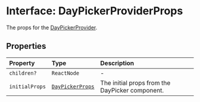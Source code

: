 # Interface: DayPickerProviderProps

The props for the [DayPickerProvider](/api/latest/functions/DayPickerProvider.mdx).

## Properties

| Property | Type | Description |
| :------ | :------ | :------ |
| `children?` | `ReactNode` | - |
| `initialProps` | [`DayPickerProps`](/api/latest/type-aliases/DayPickerProps.mdx) | The initial props from the DayPicker component. |
